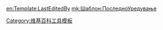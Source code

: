 <includeonly><!-- 在這裡加入模板的保護標識 --></includeonly><noinclude>{{template doc page viewed directly}}</noinclude>
<!-- 在本行下編輯模板說明 -->

<includeonly>
[[Category:维基百科工具模板]]

[[en:Template:LastEditedBy]]
[[mk:Шаблон:ПоследноУредување]]
</includeonly>